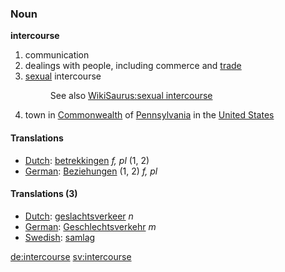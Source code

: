 ===Noun===
'''intercourse'''

#communication
#dealings with people, including commerce and [[trade]]
#[[sexual]] intercourse
#:See also [[WikiSaurus:sexual intercourse]]
#town in [[Commonwealth]] of [[Pennsylvania]] in the [[United States]]

====Translations====
*[[Dutch]]: [[betrekkingen]] ''f, pl'' (1, 2)
*[[German]]: [[Beziehungen]] (1, 2) ''f, pl''

====Translations (3)====
*[[Dutch]]: [[geslachtsverkeer]] ''n''
*[[German]]: [[Geschlechtsverkehr]] ''m''
*[[Swedish]]: [[samlag]]

[[de:intercourse]]
[[sv:intercourse]]